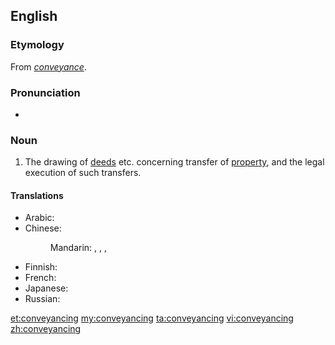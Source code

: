 ==English==

===Etymology===
From ''[[conveyance]]''.

===Pronunciation===
* {{IPA|/kənˈveɪənsɪŋ/|lang=en}}

===Noun===
{{en-noun|~}}

# {{lb|en|legal}} The drawing of [[deeds]] etc. concerning transfer of [[property]], and the legal execution of such transfers.

====Translations====
{{trans-top|legal process}}
* Arabic: {{t-needed|ar}}
* Chinese:
*: Mandarin: {{t|cmn|產權轉讓}}, {{t|cmn|产权转让|tr=chǎnquán zhuǎnràng}}, {{t+|cmn|過戶}}, {{t+|cmn|过户|tr=guòhù}}
{{trans-mid}}
* Finnish: {{t|fi|[[omistusoikeuden]] [[siirto]]}}
* French: {{t|fr|cession des droits immobiliers|f}}
* Japanese: {{t-needed|ja}}
* Russian: {{t-needed|ru}}
{{trans-bottom}}

[[et:conveyancing]]
[[my:conveyancing]]
[[ta:conveyancing]]
[[vi:conveyancing]]
[[zh:conveyancing]]